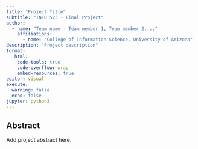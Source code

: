```yaml
---
title: "Project Title"
subtitle: "INFO 523 - Final Project"
author: 
  - name: "Team name - Team member 1, Team member 2,..."
    affiliations:
      - name: "College of Information Science, University of Arizona"
description: "Project description"
format:
   html:
    code-tools: true
    code-overflow: wrap
    embed-resources: true
editor: visual
execute:
  warning: false
  echo: false
jupyter: python3
---
```


## Abstract

Add project abstract here.
